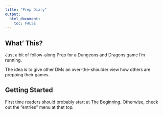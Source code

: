 ---
title: "Prep Diary"
output: 
  html_document:
    toc: FALSE
---



## What' This?

Just a bit of follow-along Prep for a Dungeons and Dragons game I'm running.

The idea is to give other DMs an over-the-shoulder view how others are prepping their games.


## Getting Started

First time readers should probably start at [The Beginning](./docs/Prep00_Starting_Out.html). Otherwise, check out the "entries" menu at thet top.

